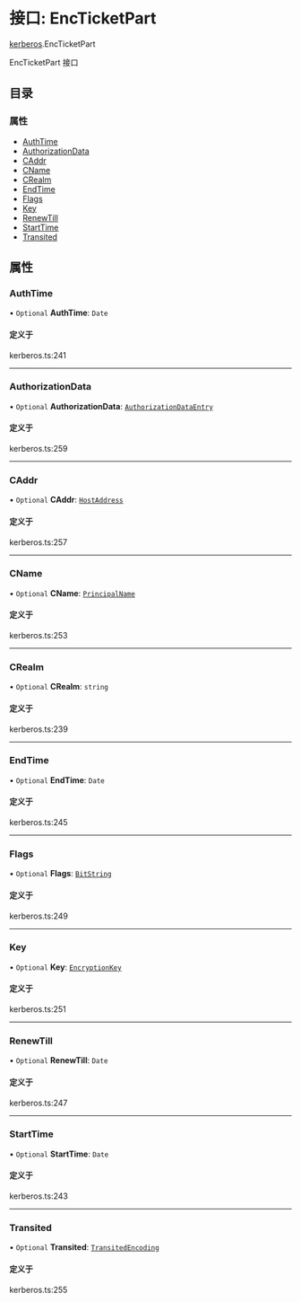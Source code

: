 # 接口: EncTicketPart

[kerberos](/templates/protocols/javascript/modules/kerberos).EncTicketPart

EncTicketPart 接口

## 目录

### 属性

- [AuthTime](/templates/protocols/javascript/modules/kerberos.EncTicketPart#authtime)
- [AuthorizationData](/templates/protocols/javascript/modules/kerberos.EncTicketPart#authorizationdata)
- [CAddr](/templates/protocols/javascript/modules/kerberos.EncTicketPart#caddr)
- [CName](/templates/protocols/javascript/modules/kerberos.EncTicketPart#cname)
- [CRealm](/templates/protocols/javascript/modules/kerberos.EncTicketPart#crealm)
- [EndTime](/templates/protocols/javascript/modules/kerberos.EncTicketPart#endtime)
- [Flags](/templates/protocols/javascript/modules/kerberos.EncTicketPart#flags)
- [Key](/templates/protocols/javascript/modules/kerberos.EncTicketPart#key)
- [RenewTill](/templates/protocols/javascript/modules/kerberos.EncTicketPart#renewtill)
- [StartTime](/templates/protocols/javascript/modules/kerberos.EncTicketPart#starttime)
- [Transited](/templates/protocols/javascript/modules/kerberos.EncTicketPart#transited)

## 属性

### AuthTime

• `Optional` **AuthTime**: `Date`

#### 定义于

kerberos.ts:241

___

### AuthorizationData

• `Optional` **AuthorizationData**: [`AuthorizationDataEntry`](/templates/protocols/javascript/modules/kerberos.AuthorizationDataEntry)

#### 定义于

kerberos.ts:259

___

### CAddr

• `Optional` **CAddr**: [`HostAddress`](/templates/protocols/javascript/modules/kerberos.HostAddress)

#### 定义于

kerberos.ts:257

___

### CName

• `Optional` **CName**: [`PrincipalName`](/templates/protocols/javascript/modules/kerberos.PrincipalName)

#### 定义于

kerberos.ts:253

___

### CRealm

• `Optional` **CRealm**: `string`

#### 定义于

kerberos.ts:239

___

### EndTime

• `Optional` **EndTime**: `Date`

#### 定义于

kerberos.ts:245

___

### Flags

• `Optional` **Flags**: [`BitString`](/templates/protocols/javascript/modules/kerberos.BitString)

#### 定义于

kerberos.ts:249

___

### Key

• `Optional` **Key**: [`EncryptionKey`](/templates/protocols/javascript/modules/kerberos.EncryptionKey)

#### 定义于

kerberos.ts:251

___

### RenewTill

• `Optional` **RenewTill**: `Date`

#### 定义于

kerberos.ts:247

___

### StartTime

• `Optional` **StartTime**: `Date`

#### 定义于

kerberos.ts:243

___

### Transited

• `Optional` **Transited**: [`TransitedEncoding`](/templates/protocols/javascript/modules/kerberos.TransitedEncoding)

#### 定义于

kerberos.ts:255

